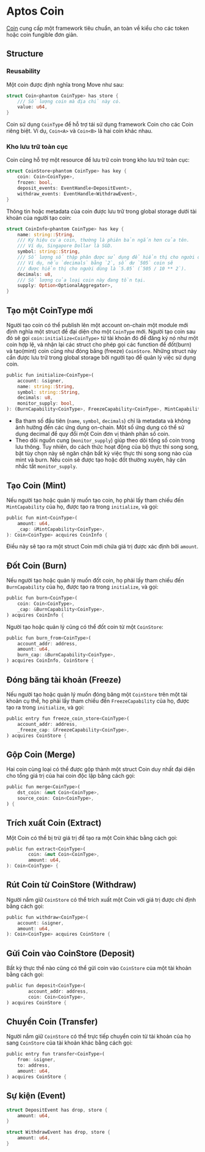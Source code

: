 # Aptos Coin

[Coin](https://github.com/aptos-labs/aptos-core/blob/main/aptos-move/framework/aptos-framework/sources/coin.move) cung cấp một framework tiêu chuẩn, an toàn về kiểu cho các token hoặc coin fungible đơn giản.

## Structure

### Reusability

Một coin được định nghĩa trong Move như sau:

```rust
struct Coin<phantom CoinType> has store {
    /// Số lượng coin mà địa chỉ này có.
    value: u64,
}
```

Coin sử dụng `CoinType` để hỗ trợ tái sử dụng framework Coin cho các Coin riêng biệt. Ví dụ, `Coin<A>` và `Coin<B>` là hai coin khác nhau.

### Kho lưu trữ toàn cục
Coin cũng hỗ trợ một resource để lưu trữ coin trong kho lưu trữ toàn cục:

```rust
struct CoinStore<phantom CoinType> has key {
    coin: Coin<CoinType>,
    frozen: bool,
    deposit_events: EventHandle<DepositEvent>,
    withdraw_events: EventHandle<WithdrawEvent>,
}
```

Thông tin hoặc metadata của coin được lưu trữ trong global storage dưới tài khoản của người tạo coin:
```rust
struct CoinInfo<phantom CoinType> has key {
    name: string::String,
    /// Ký hiệu của coin, thường là phiên bản ngắn hơn của tên.
    /// Ví dụ, Singapore Dollar là SGD.
    symbol: string::String,
    /// Số lượng số thập phân được sử dụng để hiển thị cho người dùng.
    /// Ví dụ, nếu `decimals` bằng `2`, số dư `505` coin sẽ
    /// được hiển thị cho người dùng là `5.05` (`505 / 10 ** 2`).
    decimals: u8,
    /// Số lượng của loại coin này đang tồn tại.
    supply: Option<OptionalAggregator>,
}
```

## Tạo một CoinType mới

Người tạo coin có thể publish lên một account on-chain một module mới định nghĩa một struct để đại diện cho một `CoinType` mới. Người tạo coin sau đó sẽ gọi `coin:initialize<CoinType>` từ tài khoản đó để đăng ký nó như một coin hợp lệ, và nhận lại các struct cho phép gọi các function để đốt(burn) và tạo(mint) coin cũng như đóng băng (freeze) `CoinStore`. Những struct này cần được lưu trữ trong global storage bởi người tạo để quản lý việc sử dụng coin.

```rust
public fun initialize<CoinType>(
    account: &signer,
    name: string::String,
    symbol: string::String,
    decimals: u8,
    monitor_supply: bool,
): (BurnCapability<CoinType>, FreezeCapability<CoinType>, MintCapability<CoinType>) {
```

- Ba tham số đầu tiên (`name`, `symbol`, `decimals`) chỉ là metadata và không ảnh hưởng đến các ứng dụng on-chain. Một số ứng dụng có thể sử dụng decimal để quy đổi một Coin đơn vị thành phân số coin.
- Theo dõi nguồn cung (`monitor_supply`) giúp theo dõi tổng số coin trong lưu thông. Tuy nhiên, do cách thức hoạt động của bộ thực thi song song, bật tùy chọn này sẽ ngăn chặn bất kỳ việc thực thi song song nào của mint và burn. Nếu coin sẽ được tạo hoặc đốt thường xuyên, hãy cân nhắc tắt `monitor_supply`.

## Tạo Coin (Mint)
Nếu người tạo hoặc quản lý muốn tạo coin, họ phải lấy tham chiếu đến `MintCapability` của họ, được tạo ra trong `initialize`, và gọi:

```rust
public fun mint<CoinType>(
    amount: u64,
    _cap: &MintCapability<CoinType>,
): Coin<CoinType> acquires CoinInfo {
```

Điều này sẽ tạo ra một struct Coin mới chứa giá trị được xác định bởi `amount`.

## Đốt Coin (Burn)
Nếu người tạo hoặc quản lý muốn đốt coin, họ phải lấy tham chiếu đến `BurnCapability` của họ, được tạo ra trong `initialize`, và gọi:

```rust
public fun burn<CoinType>(
    coin: Coin<CoinType>,
    _cap: &BurnCapability<CoinType>,
) acquires CoinInfo {
```

Người tạo hoặc quản lý cũng có thể đốt coin từ một `CoinStore`:

```rust
public fun burn_from<CoinType>(
    account_addr: address,
    amount: u64,
    burn_cap: &BurnCapability<CoinType>,
) acquires CoinInfo, CoinStore {
```

## Đóng băng tài khoản (Freeze)

Nếu người tạo hoặc quản lý muốn đóng băng một `CoinStore` trên một tài khoản cụ thể, họ phải lấy tham chiếu đến `FreezeCapability` của họ, được tạo ra trong `initialize`, và gọi:

```rust
public entry fun freeze_coin_store<CoinType>(
    account_addr: address,
    _freeze_cap: &FreezeCapability<CoinType>,
) acquires CoinStore {
```

## Gộp Coin (Merge)
Hai coin cùng loại có thể được gộp thành một struct Coin duy nhất đại diện cho tổng giá trị của hai coin độc lập bằng cách gọi:

```rust
public fun merge<CoinType>(
    dst_coin: &mut Coin<CoinType>,
    source_coin: Coin<CoinType>,
) {
```

## Trích xuất Coin (Extract)
Một Coin có thể bị trừ giá trị để tạo ra một Coin khác bằng cách gọi:

```rust
public fun extract<CoinType>(
        coin: &mut Coin<CoinType>,
        amount: u64,
): Coin<CoinType> {
```

## Rút Coin từ CoinStore (Withdraw)
Người nắm giữ `CoinStore` có thể trích xuất một Coin với giá trị được chỉ định bằng cách gọi:

```rust
public fun withdraw<CoinType>(
    account: &signer,
    amount: u64,
): Coin<CoinType> acquires CoinStore {
```

## Gửi Coin vào CoinStore (Deposit)
Bất kỳ thực thể nào cũng có thể gửi coin vào `CoinStore` của một tài khoản bằng cách gọi:

```rust
public fun deposit<CoinType>(
        account_addr: address,
        coin: Coin<CoinType>,
) acquires CoinStore {
```

## Chuyển Coin (Transfer)
Người nắm giữ `CoinStore` có thể trực tiếp chuyển coin từ tài khoản của họ sang `CoinStore` của tài khoản khác bằng cách gọi:

```rust
public entry fun transfer<CoinType>(
    from: &signer,
    to: address,
    amount: u64,
) acquires CoinStore {
```

## Sự kiện (Event)

```rust
struct DepositEvent has drop, store {
    amount: u64,
}
```

```rust
struct WithdrawEvent has drop, store {
    amount: u64,
}
```
